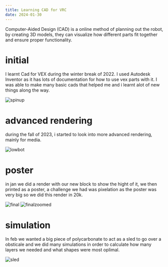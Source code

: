 ```yaml
---
title: Learning CAD for VRC
date: 2024-01-30
---
```


Computer-Aided Design (CAD) is a online method of planning out the robot, by creating 3D models, they can visualize how different parts fit together and ensure proper functionality. 

# initial

I learnt Cad for VEX during the winter break of 2022. I used Autodesk Inventor as it has lots of documentation for how to use vex parts with it. I was able to make many basic cads that helped me and i learnt alot of new things along the way. 

![spinup](/cad/spinup.png)

# advanced rendering

during the fall of 2023, i started to look into more advanced rendering, mainly for media. 

![lowbot](/cad/lowbot.png)

# poster

in jan we did a render with our new block to show the hight of it, we then printed as a poster, a challenge we had was pixelation as the poster was very big so we did this render in 20k. 

![final](/cad/final.jpg)
![finalzoomed](/cad/finalzoomed.jpg)

# simulation

In feb we wanted a big piece of polycarbonate to act as a sled to go over a obsticale and we did many simulations in order to calculate how many layers we needed and what shapes were most oplimal. 

![sled](/cad/sled.png)